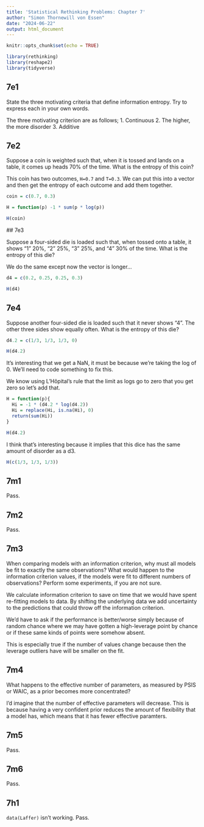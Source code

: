 ```yaml
---
title: 'Statistical Rethinking Problems: Chapter 7'
author: "Simon Thornewill von Essen"
date: "2024-06-22"
output: html_document
---
```


```r
knitr::opts_chunk$set(echo = TRUE)

library(rethinking)
library(reshape2)
library(tidyverse)
```

## 7e1

State the three motivating criteria that define information entropy. Try to 
express each in your own words. 

The three motivating criterion are as follows;
1. Continuous
2. The higher, the more disorder
3. Additive

## 7e2

Suppose a coin is weighted such that, when it is tossed and lands on a table, 
it comes up heads 70% of the time. What is the entropy of this coin?  

This coin has two outcomes, `H=0.7` and `T=0.3`. We can put this into a vector
and then get the entropy of each outcome and add them together.

```r
coin = c(0.7, 0.3)

H = function(p) -1 * sum(p * log(p))

H(coin)
```

## 7e3

Suppose a four-sided die is loaded such that, when tossed onto a table, it shows 
“1” 20%, “2”  25%, “3” 25%, and “4” 30% of the time. What is the entropy of this 
die?

We do the same except now the vector is longer...

```r
d4 = c(0.2, 0.25, 0.25, 0.3)

H(d4)
```

## 7e4

Suppose another four-sided die is loaded such that it never shows “4”. The other 
three sides show equally often. What is the entropy of this die? 

```r
d4.2 = c(1/3, 1/3, 1/3, 0)

H(d4.2)
```

It's interesting that we get a NaN, it must be because we're taking the log of 
0. We'll need to code something to fix this.

We know using L'Hôpital's rule that the limit as logs go to zero that you get 
zero so let's add that.

```r
H = function(p){
  Hi = -1 * (d4.2 * log(d4.2))
  Hi = replace(Hi, is.na(Hi), 0)
  return(sum(Hi))
}

H(d4.2)
```

I think that's interesting because it implies that this dice has the same amount
of disorder as a d3.

```r
H(c(1/3, 1/3, 1/3))
```

## 7m1

Pass.

## 7m2

Pass.

## 7m3

When comparing models with an information criterion, why must all models be fit 
to exactly  the same observations? What would happen to the information 
criterion values, if the models were fit to different numbers of observations? 
Perform some experiments, if you are not sure.

We calculate information criterion to save on time that we would have spent 
re-fitting models to data. By shifting the underlying data we add uncertainty 
to the predictions that could throw off the information criterion.

We'd have to ask if the performance is better/worse simply because of random 
chance where we may have gotten a high-leverage point by chance or if these same
kinds of points were somehow absent. 

This is especially true if the number of values change because then the leverage
outliers have will be smaller on the fit. 

## 7m4

What happens to the effective number of parameters, as measured by PSIS or WAIC, 
as a prior becomes more concentrated?

I'd imagine that the number of effective parameters will decrease. This is 
because having a very confident prior reduces the amount of flexibility that a 
model has, which means that it has fewer effective paramters.

## 7m5

Pass.

## 7m6

Pass.

## 7h1

`data(Laffer)` isn't working. Pass.
